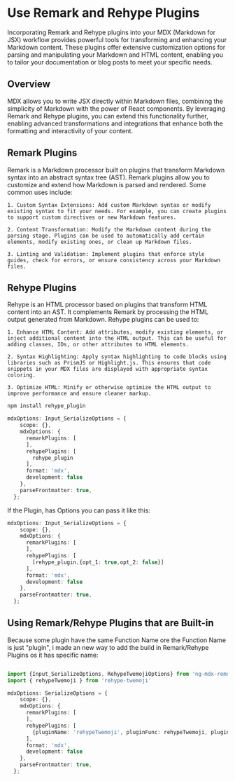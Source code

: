 # Use Remark and Rehype Plugins

Incorporating Remark and Rehype plugins into your MDX (Markdown for JSX) workflow provides powerful tools for transforming and enhancing your Markdown content. These plugins offer extensive customization options for parsing and manipulating your Markdown and HTML content, enabling you to tailor your documentation or blog posts to meet your specific needs.

## Overview

MDX allows you to write JSX directly within Markdown files, combining the simplicity of Markdown with the power of React components. By leveraging Remark and Rehype plugins, you can extend this functionality further, enabling advanced transformations and integrations that enhance both the formatting and interactivity of your content.

## Remark Plugins

Remark is a Markdown processor built on plugins that transform Markdown syntax into an abstract syntax tree (AST). Remark plugins allow you to customize and extend how Markdown is parsed and rendered. Some common uses include:

    1. Custom Syntax Extensions: Add custom Markdown syntax or modify existing syntax to fit your needs. For example, you can create plugins to support custom directives or new Markdown features.

    2. Content Transformation: Modify the Markdown content during the parsing stage. Plugins can be used to automatically add certain elements, modify existing ones, or clean up Markdown files.

    3. Linting and Validation: Implement plugins that enforce style guides, check for errors, or ensure consistency across your Markdown files.

## Rehype Plugins

Rehype is an HTML processor based on plugins that transform HTML content into an AST. It complements Remark by processing the HTML output generated from Markdown. Rehype plugins can be used to:

    1. Enhance HTML Content: Add attributes, modify existing elements, or inject additional content into the HTML output. This can be useful for adding classes, IDs, or other attributes to HTML elements.

    2. Syntax Highlighting: Apply syntax highlighting to code blocks using libraries such as PrismJS or Highlight.js. This ensures that code snippets in your MDX files are displayed with appropriate syntax coloring.

    3. Optimize HTML: Minify or otherwise optimize the HTML output to improve performance and ensure cleaner markup.

```bash
npm install rehype_plugin
```

```typescript
mdxOptions: Input_SerializeOptions = {
    scope: {},
    mdxOptions: {
      remarkPlugins: [
      ], 
      rehypePlugins: [
        rehype_plugin
      ],
      format: 'mdx',
      development: false
    },
    parseFrontmatter: true,
  };
```

If the Plugin, has Options you can pass it like this:

```typescript
mdxOptions: Input_SerializeOptions = {
    scope: {},
    mdxOptions: {
      remarkPlugins: [
      ], 
      rehypePlugins: [
        [rehype_plugin,{opt_1: true,opt_2: false}]
      ],
      format: 'mdx',
      development: false
    },
    parseFrontmatter: true,
  };
```

## Using Remark/Rehype Plugins that are Built-in

Because some plugin have the same Function Name ore the Function Name is just "plugin", i made an new way to add the build in Remark/Rehype Plugins os it has specific name:

```typescript

import {Input_SerializeOptions, RehypeTwemojiOptions} from 'ng-mdx-remote';
import { rehypeTwemoji } from 'rehype-twemoji'

mdxOptions: SerializeOptions = {
    scope: {},
    mdxOptions: {
      remarkPlugins: [
      ], 
      rehypePlugins: [
        {pluginName: 'rehypeTwemoji', pluginFunc: rehypeTwemoji, pluginOptions: {format: 'svg', source: 'https://cdn.jsdelivr.net/gh/twitter/twemoji@latest'} satisfies RehypeTwemojiOptions},
      ],
      format: 'mdx',
      development: false
    },
    parseFrontmatter: true,
  };

```